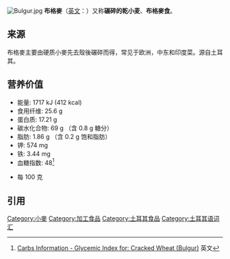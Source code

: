 {{refimprove|time=2018-08-20T10:21:46+00:00}}
{{expand|time=2014-02-17T03:51:23+00:00}}
[[File:Bulgur.jpg|thumb]]
'''布格麥'''（[[英文|英文]]：''{{lang|la|Bulgur}}''）又称'''碾碎的乾小麦'''、'''布格麥食'''。

== 来源 ==
布格麥主要由硬质小麥先去殼後碾碎而得，常见于欧洲，中东和印度菜。源自土耳其。

== 营养价值 ==
*能量: 1717 kJ (412 kcal)
*食用纤维: 25.6 g
*蛋白质: 17.21 g
*碳水化合物: 69 g （含 0.8 g 糖分）
*脂肪: 1.86 g （含 0.2 g 饱和脂肪）
*钾: 574 mg
*铁: 3.44 mg
*血糖指数: 48<ref>[http://www.carbs-information.com/glycemic-index/bulgur-wheat-gi-value.htm Carbs Information - Glycemic Index for: Cracked Wheat (Bulgur)] {{Wayback|url=http://www.carbs-information.com/glycemic-index/bulgur-wheat-gi-value.htm |date=20180321140209 }} 英文</ref>

*每 100 克

==引用==
{{Reflist|2}}

{{土耳其飲食}}
{{Authority control}}
[[Category:小麥|Category:小麥]]
[[Category:加工食品|Category:加工食品]]
[[Category:土耳其食品|Category:土耳其食品]]
[[Category:土耳其语词汇|Category:土耳其语词汇]]